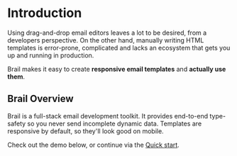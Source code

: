
# Introduction

Using drag-and-drop email editors leaves a lot to be desired, from a developers perspective. On the other hand, manually writing HTML templates is error-prone, complicated and lacks an ecosystem that gets you up and running in production.

Brail makes it easy to create **responsive email templates** and **actually use them**.

## Brail Overview

Brail is a full-stack email development toolkit. It provides end-to-end type-safety so you never send incomplete dynamic data. Templates are responsive by default, so they'll look good on mobile.

Check out the demo below, or continue via the [Quick start](/docs/quick-start).


<div style={{ marginTop: 80, marginBottom: 80, }}>
<IndexSandbox />
</div>